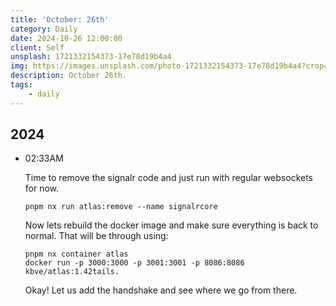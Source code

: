 ```yaml
---
title: 'October: 26th'
category: Daily
date: 2024-10-26 12:00:00
client: Self
unsplash: 1721332154373-17e78d19b4a4
img: https://images.unsplash.com/photo-1721332154373-17e78d19b4a4?crop=entropy&cs=srgb&fm=jpg&ixid=MnwzNjM5Nzd8MHwxfHJhbmRvbXx8fHx8fHx8fDE2ODE3NDg2ODY&ixlib=rb-4.0.3&q=85
description: October 26th.
tags:
    - daily
---
```



## 2024

-   02:33AM

    Time to remove the signalr code and just run with regular websockets for now.

    ```shell 
    pnpm nx run atlas:remove --name signalrcore
    ```

    Now lets rebuild the docker image and make sure everything is back to normal.
    That will be through using:

    ```shell
    pnpm nx container atlas
    docker run -p 3000:3000 -p 3001:3001 -p 8086:8086 kbve/atlas:1.42tails.
    ```

    Okay! Let us add the handshake and see where we go from there.